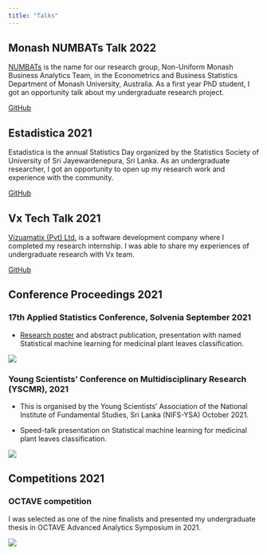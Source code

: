 ```yaml
---
title: "Talks"
---
```


## Monash NUMBATs Talk 2022

[NUMBATs](https://numbat.space/) is the name for our research group, Non-Uniform Monash Business Analytics Team, in the Econometrics and Business Statistics Department of Monash University, Australia. As a first year PhD student, I got an opportunity talk about my undergraduate research project. 

[GitHub](https://github.com/JayaniLakshika/NUMBAT_Talk_2022)

## Estadistica 2021

Estadistica is the annual Statistics Day organized by the Statistics Society of University of Sri Jayewardenepura, Sri Lanka. As an undergraduate researcher, I got an opportunity to open up my research work and experience with the community.

[GitHub](https://github.com/JayaniLakshika/Estadistica_2021)

## Vx Tech Talk 2021

[Vizuamatix (Pvt) Ltd.](https://www.vizuamatix.com/) is a software development company where I completed my research internship. I was able to share my experiences of undergraduate research with Vx team.

[GitHub](https://github.com/JayaniLakshika/Vx_Tech_Talk_2021)

## Conference Proceedings 2021

### 17th Applied Statistics Conference, Solvenia September 2021

-   [Research poster](https://akastrin.si/as2021/) and abstract publication, presentation with named Statistical machine learning for medicinal plant leaves classification.

[![](poster.jpg)](https://www.youtube.com/watch?v=BSs_vXKRnxE)

### Young Scientists' Conference on Multidisciplinary Research (YSCMR), 2021

-   This is organised by the Young Scientists' Association of the National Institute of Fundamental Studies, Sri Lanka (NIFS-YSA) October 2021.

-   Speed-talk presentation on Statistical machine learning for medicinal plant leaves classification.

[![](conf2.jpg)](https://www.youtube.com/watch?v=mfP2LUbj0ig)

## Competitions 2021

### OCTAVE competition

I was selected as one of the nine finalists and presented my undergraduate thesis in OCTAVE Advanced Analytics Symposium in 2021.

[![](octave.jpg)](https://www.youtube.com/watch?v=mHnbQK599ps)
